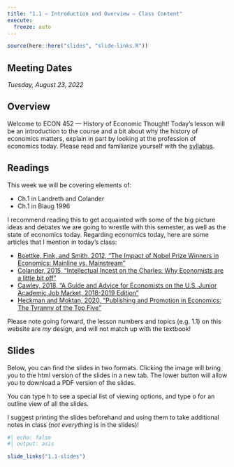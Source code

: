 ```yaml
---
title: "1.1 — Introduction and Overview — Class Content"
execute:
  freeze: auto
---
```


```r
source(here::here("slides", "slide-links.R"))
```

::: {.callout-note appearance=minimal}
# Meeting Dates
*Tuesday, August 23, 2022*
:::

## <i class="fas fa-info-circle fa-lg"></i> Overview

Welcome to ECON 452 — History of Economic Thought! Today’s lesson will be an introduction to the course and a bit about why the history of economics matters, explain in part by looking at the profession of economics today. Please read and familiarize yourself with the [syllabus](/syllabus).

## <i class="fas fa-book-reader fa-lg"></i> Readings

This week we will be covering elements of:

- <i class="fas fas fa-book"></i> Ch.1 in Landreth and Colander
- <i class="fas fas fa-book"></i> Ch.1 in Blaug 1996

I recommend reading this to get acquainted with some of the big picture ideas and debates we are going to wrestle with this semester, as well as the state of economics today. Regarding economics today, here are some articles that I mention in today’s class:

- [<i class="fas fa-file-pdf"></i> Boettke, Fink, and Smith, 2012, "The Impact of Nobel Prize Winners in Economics: Mainline vs. Mainstream"](/readings/Boettke-Fink-Smith-2012.pdf)
- [<i class="fas fa-file-pdf"></i> Colander, 2015, "Intellectual Incest on the Charles: Why Economists are a little bit off"](/readings/Colander-2015.pdf)
- [<i class="fas fa-file-pdf"></i> Cawley, 2018, "A Guide and Advice for Economists on the U.S. Junior Academic Job Market, 2018-2019 Edition"](/readings/Cawley-2018.pdf)
- [<i class="fas fa-file-pdf"></i> Heckman and Moktan, 2020, "Publishing and Promotion in Economics: The Tyranny of the Top Five"](/readings/Heckman-Moktan-2020.pdf)

Please note going forward, the lesson numbers and topics (e.g. 1.1) on this website are *my* design, and will not match up with the textbook!

## <i class="fas fa-chalkboard-teacher"></i> Slides

Below, you can find the slides in two formats. Clicking the image will bring you to the html version of the slides in a new tab. The lower button will allow you to download a PDF version of the slides. 

::: callout-tip
You can type <kbd>h</kbd> to see a special list of viewing options, and type <kbd>o</kbd> for an outline view of all the slides.
:::

I suggest printing the slides beforehand and using them to take additional notes in class (*not everything* is in the slides)!

```r
#| echo: false
#| output: asis

slide_links("1.1-slides")
```